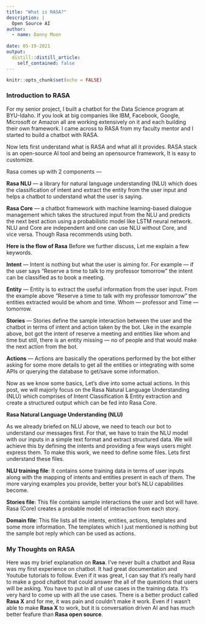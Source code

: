 ```yaml
---
title: "What is RASA?"
description: |
  Open Source AI
author:
  - name: Danny Moon
  
date: 05-19-2021
output:
  distill::distill_article:
    self_contained: false
---
```



```r
knitr::opts_chunk$set(echo = FALSE)
```

### Introduction to RASA

For my senior project, I built a chatbot for the Data Science program at BYU-Idaho. If you look at big companies like IBM, Facebook, Google, Microsoft or Amazon all are working extensively on it and each building their own framework. I came across to RASA from my faculty mentor and I started to build a chatbot with RASA.

Now lets first understand what is RASA and what all it provides.
RASA stack is an open-source AI tool and being an opensource framework, It is easy to customize. 

Rasa comes up with 2 components —

**Rasa NLU** — a library for natural language understanding (NLU) which does the classification of intent and extract the entity from the user input and helps a chatbot to understand what the user is saying.

**Rasa Core** — a chatbot framework with machine learning-based dialogue management which takes the structured input from the NLU and predicts the next best action using a probabilistic model like LSTM neural network.
NLU and Core are independent and one can use NLU without Core, and vice versa. Though Rasa recommends using both.

**Here is the flow of Rasa**
Before we further discuss, Let me explain a few keywords.

**Intent** — Intent is nothing but what the user is aiming for. For example — if the user says “Reserve a time to talk to my professor tomorrow” the intent can be classified as to book a meeting.

**Entity** — Entity is to extract the useful information from the user input. From the example above “Reserve a time to talk with my professor tomorrow” the entities extracted would be whom and time. Whom — professor and Time — tomorrow.

**Stories** — Stories define the sample interaction between the user and the chatbot in terms of intent and action taken by the bot. Like in the example above, bot got the intent of reserve a meeting and entities like whom and time but still, there is an entity missing — no of people and that would make the next action from the bot.

**Actions** — Actions are basically the operations performed by the bot either asking for some more details to get all the entities or integrating with some APIs or querying the database to get/save some information.

Now as we know some basics, Let’s dive into some actual actions. In this post, we will majorly focus on the Rasa Natural Language Understanding (NLU) which comprises of Intent Classification & Entity extraction and create a structured output which can be fed into Rasa Core.

**Rasa Natural Language Understanding (NLU)**

As we already briefed on NLU above, we need to teach our bot to understand our messages first. For that, we have to train the NLU model with our inputs in a simple text format and extract structured data. We will achieve this by defining the intents and providing a few ways users might express them.
To make this work, we need to define some files. Lets first understand these files.

**NLU training file**: It contains some training data in terms of user inputs along with the mapping of intents and entities present in each of them. The more varying examples you provide, better your bot’s NLU capabilities become.

**Stories file**: This file contains sample interactions the user and bot will have. Rasa (Core) creates a probable model of interaction from each story.

**Domain file**: This file lists all the intents, entities, actions, templates and some more information. The templates which I just mentioned is nothing but the sample bot reply which can be used as actions.

### My Thoughts on RASA

Here was my brief explanation on **Rasa**. I've never built a chatbot and Rasa was my first experience on chatbot. It had great documentation and Youtube tutorials to follow. Even if it was great, I can say that it's really hard to make a good chatbot that could answer the all of the questions that users will be asking. You have to put in all of use cases in the training data. It's very hard to come up with all the use cases. There is a better product called **Rasa X** and for me, it was pain and couldn't make it work. Even if I wasn't able to make **Rasa X** to work, but it is conversation driven AI and has much better feafure than **Rasa open source**. 